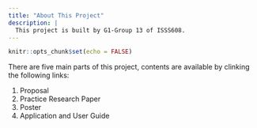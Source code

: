 ```yaml
---
title: "About This Project"
description: |
  This project is built by G1-Group 13 of ISSS608.
---
```


```r
knitr::opts_chunk$set(echo = FALSE)
```

There are five main parts of this project, contents are available by clinking the following links:

1. Proposal
2. Practice Research Paper
3. Poster
4. Application and User Guide